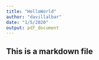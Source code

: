 ---
title: "HelloWorld"
author: "davillalbar"
date: "1/5/2020"
output: pdf_document
---

## This is a markdown file